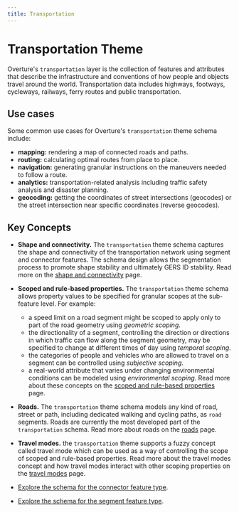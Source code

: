 ```yaml
---
title: Transportation
---
```



# Transportation Theme

Overture's `transportation` layer is the collection of features and attributes that describe the infrastructure and conventions of how people and objects travel around the world. Transportation data includes highways, footways, cycleways, railways, ferry routes and public transportation.

<!--
High-level description above 👆 lifted from:
  https://wiki.overturemaps.org/display/PROJ/Transportation+Task+Force
-->

## Use cases

Some common use cases for Overture's `transportation` theme schema include:

- **mapping:** rendering a map of connected roads and paths.
- **routing:** calculating optimal routes from place to place.
- **navigation:** generating granular instructions on the maneuvers needed to
  follow a route.
- **analytics:** transportation-related analysis including traffic safety
  analysis and disaster planning.
- **geocoding:** getting the coordinates of street intersections (geocodes) or
  the street intersection near specific coordinates (reverse geocodes).

## Key Concepts

- **Shape and connectivity.** The `transportation` theme schema captures the shape
and connectivity of the transportation network using segment and connector
features. The schema design allows the segmentation process to promote shape
stability and ultimately GERS ID stability. Read more on the [shape and connectivity](shape-connectivity) page.

- **Scoped and rule-based properties.** The `transportation` theme schema allows property values to be specified for granular scopes at the sub-feature level. For example:
  - a speed limit on a road segment might be scoped to apply only to part of the
  road geometry using _geometric scoping_.
  - the directionality of a segment, controlling the direction or directions in
  which traffic can flow along the segment geometry, may be specified to change
  at different times of day using _temporal scoping_.
  - the categories of people and vehicles who are allowed to travel on a segment
  can be controlled using _subjective scoping_.
  - a real-world attribute that varies under changing environmental conditions can
  be modeled using _environmental scoping_.
Read more about these concepts on the [scoped and rule-based properties](/overview/feature-model/scoping-rules) page.

- **Roads.** The `transportation` theme schema models any kind of road, street or
path, including dedicated walking and cycling paths, as `road` segments. Roads
are currently the most developed part of the `transportation` schema. Read more about roads on the [roads](roads) page.

- **Travel modes.** the `transportation` theme supports a fuzzy concept called
travel mode which can be used as a way of controlling the scope of scoped
and rule-based properties. Read more about the travel modes concept and how travel modes interact with other scoping properties on the [travel modes](travel-modes) page.

- [Explore the schema for the connector feature type](/reference/transportation/connector).
- [Explore the schema for the segment feature type](/reference/transportation/segment).